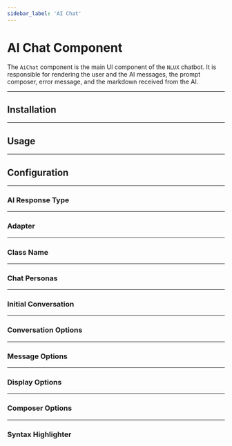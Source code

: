 ```yaml
---
sidebar_label: 'AI Chat'
---
```


























# AI Chat Component

The `AiChat` component is the main UI component of the `NLUX` chatbot. It is responsible for rendering the user and
the AI messages, the prompt composer, error message, and the markdown received from the AI.

<PlatformSelector reactJs={ReactJs} javascript={JavaScript}/>

---

## Installation

<PlatformSection reactJs={InstallationReactJs} javascript={InstallationJavaScript}/>

---

## Usage

<PlatformSelector reactJs={UsageReactJs} javascript={UsageJavaScript}/>

---

## Configuration

<PlatformSection reactJs={ConfigReactJs} javascript={ConfigJavaScript}/>

---

### AI Response Type

<PlatformSection reactJs={AiResponseTypeReactJs} javascript={AiResponseTypeJavaScript}/>

---

### Adapter

<PlatformSection reactJs={AdapterDocReactJs} javascript={AdapterDocJavaScript}/>

<PlatformSelector reactJs={AdapterUsageReactJs} javascript={AdapterUsageJavaScript}/>

---

### Class Name

<PlatformSection reactJs={ClassNameDocReactJs} javascript={ClassNameDocJavaScript}/>

<PlatformSelector reactJs={ClassNameUsageDocReactJs} javascript={ClassNameUsageDocJavaScript}/>

---

### Chat Personas

<PlatformSection reactJs={PersonasDocReactJs} javascript={PersonasDocJavaScript}/>

<PlatformSelector reactJs={PersonasUsageReactJs} javascript={PersonasUsageJavaScript}/>

---

### Initial Conversation

<PlatformSection reactJs={InitialConversationReactJs} javascript={InitialConversationJavaScript}/>

<PlatformSelector reactJs={InitialConversationUsageReactJs} javascript={InitialConversationUsageJavaScript}/>

---

### Conversation Options

<PlatformSection reactJs={ConversationOptionsDocReactJs} javascript={ConversationOptionsDocJavaScript}/>

<PlatformSelector reactJs={ConversationOptionsUsageReactJs} javascript={ConversationOptionsUsageJavaScript}/>

---

### Message Options

<PlatformSection reactJs={MessageOptionsDocReactJs} javascript={MessageOptionsDocJavaScript}/>

<PlatformSelector reactJs={MessageOptionsUsageReactJs} javascript={MessageOptionsUsageJavaScript}/>

---

### Display Options

<PlatformSection reactJs={DisplayOptionsDocReactJs} javascript={DisplayOptionsDocJavaScript}/>

<PlatformSelector reactJs={DisplayOptionsUsageReactJs} javascript={DisplayOptionsUsageJavaScript}/>

---

### Composer Options

<PlatformSection reactJs={ComposerOptionsDocReactJs} javascript={ComposerOptionsDocJavaScript}/>

<PlatformSelector reactJs={ComposerOptionsUsageReactJs} javascript={ComposerOptionsUsageJavaScript}/>

---

### Syntax Highlighter

<PlatformSection reactJs={SyntaxHighlighterReactJs} javascript={SyntaxHighlighterJavaScript}/>

<PlatformSelector reactJs={SyntaxHighlighterUsageReactJs} javascript={SyntaxHighlighterUsageJavaScript}/>
